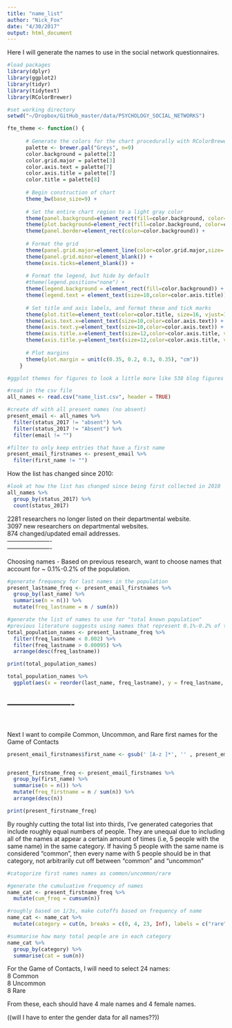 ```yaml
---
title: "name_list"
author: "Nick_Fox"
date: "4/30/2017"
output: html_document
---
```


Here I will generate the names to use in the social network questionnaires.

```r

#load packages
library(dplyr)
library(ggplot2)
library(tidyr)
library(tidytext)
library(RColorBrewer)

#set working directory
setwd("~/Dropbox/GitHub_master/data/PSYCHOLOGY_SOCIAL_NETWORKS")

fte_theme <- function() {
      
      # Generate the colors for the chart procedurally with RColorBrewer
      palette <- brewer.pal("Greys", n=9)
      color.background = palette[2]
      color.grid.major = palette[3]
      color.axis.text = palette[7]
      color.axis.title = palette[7]
      color.title = palette[8]
      
      # Begin construction of chart
      theme_bw(base_size=9) +
        
      # Set the entire chart region to a light gray color
      theme(panel.background=element_rect(fill=color.background, color=color.background)) +
      theme(plot.background=element_rect(fill=color.background, color=color.background)) +
      theme(panel.border=element_rect(color=color.background)) +
      
      # Format the grid
      theme(panel.grid.major=element_line(color=color.grid.major,size=.25)) +
      theme(panel.grid.minor=element_blank()) +
      theme(axis.ticks=element_blank()) +
      
      # Format the legend, but hide by default
      #theme(legend.position="none") +
      theme(legend.background = element_rect(fill=color.background)) +
      theme(legend.text = element_text(size=10,color=color.axis.title)) +
      
      # Set title and axis labels, and format these and tick marks
      theme(plot.title=element_text(color=color.title, size=16, vjust=1.25)) +
      theme(axis.text.x=element_text(size=10,color=color.axis.text)) +
      theme(axis.text.y=element_text(size=10,color=color.axis.text)) +
      theme(axis.title.x=element_text(size=12,color=color.axis.title, vjust=0.5)) +
      theme(axis.title.y=element_text(size=12,color=color.axis.title, vjust=0.5)) +
      
      # Plot margins
      theme(plot.margin = unit(c(0.35, 0.2, 0.3, 0.35), "cm"))
    }

#ggplot themes for figures to look a little more like 538 blog figures
```


```r

#read in the csv file
all_names <- read.csv("name_list.csv", header = TRUE)

#create df with all present names (no absent)
present_email <- all_names %>% 
  filter(status_2017 != "absent") %>%
  filter(status_2017 != "Absent") %>% 
  filter(email != "")

#filter to only keep entries that have a first name
present_email_firstnames <- present_email %>% 
  filter(first_name != "")


```

How the list has changed since 2010:
```r

#look at how the list has changed since being first collected in 2010
all_names %>% 
  group_by(status_2017) %>% 
  count(status_2017)

```

2281 researchers no longer listed on their departmental website. <br>
3097 new researchers on departmental websites. <br>
874 changed/updated email addresses. <br>
----------------------
<br>
----------------------

Choosing names - Based on previous research, want to choose names that account for ~ 0.1%-0.2% of the population.

```r
#generate frequency for last names in the population
present_lastname_freq <- present_email_firstnames %>% 
  group_by(last_name) %>% 
  summarise(n = n()) %>% 
  mutate(freq_lastname = n / sum(n))

#generate the list of names to use for "total known population"
#previous literature suggests using names that represent 0.1%-0.2% of the population
total_population_names <- present_lastname_freq %>% 
  filter(freq_lastname < 0.002) %>% 
  filter(freq_lastname > 0.00095) %>% 
  arrange(desc(freq_lastname))

print(total_population_names)

total_population_names %>% 
  ggplot(aes(x = reorder(last_name, freq_lastname), y = freq_lastname, fill = last_name)) + geom_bar(stat = "identity") + coord_cartesian(ylim = c(0.0005, 0.003)) + fte_theme() + labs(title="Last Names Accounting for 0.095% - 0.2%\nof All Psychologists", x="\nLast Name", y="Population Proportion\n") + geom_hline(yintercept=0.3, size=0.4, color="black") + theme(axis.text.x = element_text(angle = 45, hjust = 1)) + guides(fill=FALSE)


```

----------------------
----------------------
<br>

Next I want to compile Common, Uncommon, and Rare first names for the Game of Contacts

```r

present_email_firstnames$first_name <- gsub(' [A-z ]*', '' , present_email_firstnames$first_name)


present_firstname_freq <- present_email_firstnames %>% 
  group_by(first_name) %>% 
  summarise(n = n()) %>% 
  mutate(freq_firstname = n / sum(n)) %>% 
  arrange(desc(n))

print(present_firstname_freq)

```

By roughly cutting the total list into thirds, I've generated categories that include roughly equal numbers of people.  They are unequal due to including all of the names at appear a certain amount of times (i.e, 5 people with the same name) in the same category.  If having 5 people with the same name is considered "common", then every name with 5 people should be in that category, not arbitrarily cut off between "common" and "uncommon"

```r
#catogorize first names names as common/uncommon/rare 

#generate the cumuluative frequency of names
name_cat <- present_firstname_freq %>% 
  mutate(cum_freq = cumsum(n))

#roughly based on 1/3s, make cutoffs based on frequency of name
name_cat <- name_cat %>% 
  mutate(category = cut(n, breaks = c(0, 4, 23, Inf), labels = c("rare", "uncommon", "common")))

#summarise how many total people are in each category
name_cat %>%
  group_by(category) %>% 
  summarise(cat = sum(n))

```

For the Game of Contacts, I will need to select 24 names: <br>
8 Common <br>
8 Uncommon <br>
8 Rare <br>

From these, each should have 4 male names and 4 female names. <br>

((will I have to enter the gender data for all names??))

